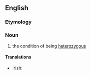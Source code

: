 ==English==

===Etymology===
{{suffix|heterozygous|ity|lang=en}}

===Noun===
{{en-noun|~|heterozygosities}}

# the condition of being [[heterozygous]]

====Translations====
{{trans-top|the condition of being heterozygous}}
* Irish: {{t|ga|heitrisigóiseacht|f}}
{{trans-mid}}
{{trans-bottom}}